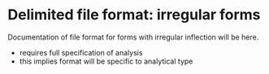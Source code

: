 # Delimited file format: irregular forms

::: {.callout-caution title="TBA"}
Documentation of file format for forms with irregular inflection will be here.
:::

- requires full specification of analysis
- this implies format will be specific to analytical type